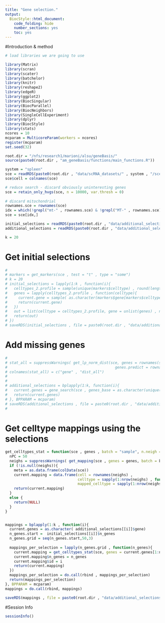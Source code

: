 ```yaml
---
title: "Gene selection."
output:
  BiocStyle::html_document:
    code_folding: hide
    number_sections: yes
    toc: yes  
---
```


#Introduction & method


```r
# load libraries we are going to use

library(Matrix)
library(scran)
library(scater)
library(batchelor)
library(knitr)
library(reshape2)
library(edgeR)
library(ggplot2)
library(BiocSingular)
library(BiocParallel)
library(BiocNeighbors)
library(SingleCellExperiment)
library(dplyr)
library(BiocStyle)
library(stats)
ncores = 10
mcparam = MulticoreParam(workers = ncores)
register(mcparam)
set.seed(32)

root.dir = "/nfs/research1/marioni/alsu/geneBasis/"
source(paste0(root.dir , "am_geneBasis/functions/main_functions.R"))

system = "spleen"
sce = readRDS(paste0(root.dir , "data/scRNA_datasets/" , system , "/sce_" , system , ".Rds"))
sce$cell = colnames(sce)

# reduce search - discard obviously uninteresting genes
sce = retain_only_hvgs(sce, n = 10000, var.thresh = 0)
  
# discard mitochondrial
rownames.sce = rownames(sce)
idx = which(!grepl("mt-" , rownames.sce) & !grepl("MT-" , rownames.sce) & !grepl("Mt-" , rownames.sce))
sce = sce[idx,]

initial_selections = readRDS(paste0(root.dir , "data/additional_selections/" , system , "/initial_selections.Rds"))
additional_selections = readRDS(paste0(root.dir , "data/additional_selections/" , system , "/additional_selections.Rds"))

k = 20
```

# Get initial selections

```r

# 
# markers = get_markers(sce , test = "t" , type = "some")
# k = 20
# initial_selections = lapply(1:k , function(i){
#   celltypes_2.profile = sample(unique(markers$celltype) , round(length(unique(markers$celltype))/2))
#   genes = lapply(celltypes_2.profile , function(celltype){
#     current.gene = sample( as.character(markers$gene[markers$celltype == celltype]) , 1)
#     return(current.gene)
#   })
#   out = list(celltype = celltypes_2.profile, gene = unlist(genes) , n_genes = length(unique(unlist(genes))))
#   return(out)
# })
# saveRDS(initial_selections , file = paste0(root.dir , "data/additional_selections/" , system , "/initial_selections.Rds"))


```

# Add missing genes

```r

# 
# stat_all = suppressWarnings( get_lp_norm_dist(sce, genes = rownames(sce), batch = "sample" , n.neigh = 5 , nPC = 50 , 
#                                                 genes.predict = rownames(sce) , p = 3) )
# colnames(stat_all) = c("gene" , "dist_all")
# 
# 
# additional_selections = bplapply(1:k, function(i){
#   current.genes = gene_search(sce , genes_base = as.character(unique(initial_selections[[i]]$gene)), n_genes_total = 50, batch = "sample" , stat_all = stat_all)
#   return(current.genes)
# }, BPPARAM = mcparam)
# saveRDS(additional_selections , file = paste0(root.dir , "data/additional_selections/" , system , "/additional_selections.Rds"))
# 

```

# Get celltype mappings using the selections

```r



get_celltypes_stat = function(sce , genes , batch = "sample", n.neigh = 5){
  nPC = 50
  neighs = suppressWarnings( get_mapping(sce , genes = genes, batch = batch, n.neigh = n.neigh, nPC = nPC , get.dist = F , type = "together"))
  if (!is.null(neighs)){
    meta = as.data.frame(colData(sce))
    current.mapping = data.frame(cell = rownames(neighs) ,
                                 celltype = sapply(1:nrow(neighs) , function(i) meta$celltype[meta$cell == rownames(neighs)[i]]) ,
                                 mapped_celltype = sapply(1:nrow(neighs), function(i) getmode(meta$celltype[match(neighs[i,] , meta$cell)] , 1:n.neigh) ))
    return(current.mapping)
  }
  else {
    return(NULL)
  }
}


mappings = bplapply(1:k , function(i){
  current.genes = as.character( additional_selections[[i]]$gene)
  n_genes.start =  initial_selections[[i]]$n_genes
  n_genes.grid = seq(n_genes.start,50,3)
  
  mappings_per_selection = lapply(n_genes.grid , function(n_genes){
    current.mapping = get_celltypes_stat(sce, genes = current.genes[1:n_genes] , batch = "sample")
    current.mapping$n_genes = n_genes
    current.mapping$id = i
    return(current.mapping)
  })
  mappings_per_selection = do.call(rbind , mappings_per_selection)
  return(mappings_per_selection)
}, BPPARAM = mcparam)
mappings = do.call(rbind, mappings)

saveRDS(mappings , file = paste0(root.dir , "data/additional_selections/" , system , "/mappings.Rds"))


```


#Session Info

```r
sessionInfo()
```

